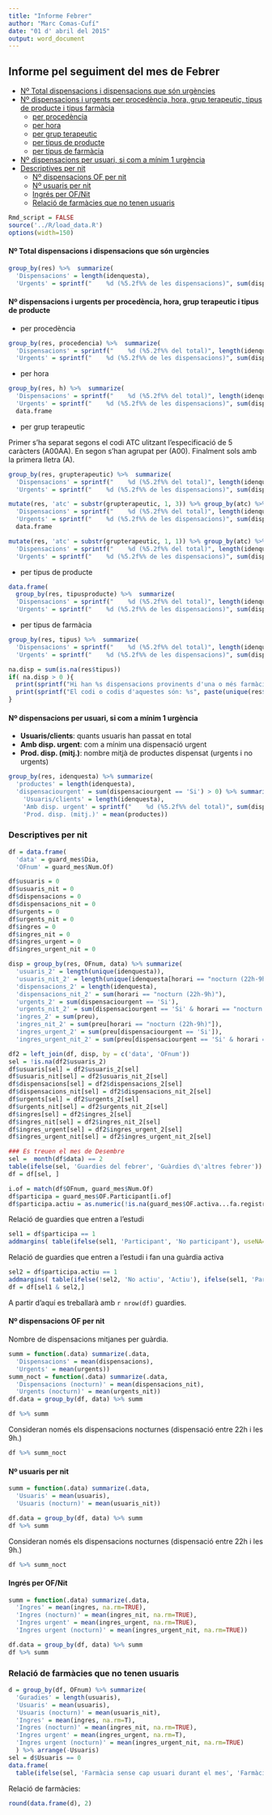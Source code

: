 ```yaml
---
title: "Informe Febrer"
author: "Marc Comas-Cufí"
date: "01 d' abril del 2015"
output: word_document
---
```


## Informe pel seguiment del mes de Febrer

* [Nº Total dispensacions i dispensacions que són urgències](#disptotal)
* [Nº dispensacions i urgents per procedència, hora, grup terapeutic, tipus de producte i tipus farmàcia](#dispgrups)
    + [per procedència](#perproc)
    + [per hora](#perhora)
    + [per grup terapeutic](#peratc)
    + [per tipus de producte](#pertipprod)
    + [per tipus de farmàcia](#pertipfarm)
* [Nº dispensacions per usuari, si com a mínim 1 urgència](#dispuser)
* [Descriptives per nit](#pernit)
    + [Nº dispensacions OF per nit](#dispnit)
    + [Nº usuaris per nit](#usernit)
    + [Ingrés per OF/Nit](#ingresnit)
    + [Relació de farmàcies que no tenen usuaris](#relfarm)


```r
Rmd_script = FALSE
source('../R/load_data.R')
options(width=150)
```

#### <a name="disptotal" /> Nº Total dispensacions i dispensacions que són urgències

```r
group_by(res) %>%  summarize(
  'Dispensacions' = length(idenquesta), 
  'Urgents' = sprintf("    %d (%5.2f%% de les dispensacions)", sum(dispensaciourgent == 'Si'), 100*mean(dispensaciourgent == 'Si')))
```

#### <a name="dispgrups" />  Nº dispensacions i urgents per procedència, hora, grup terapeutic i tipus de producte

* <a name="perproc" />  per procedència

```r
group_by(res, procedencia) %>%  summarize(
  'Dispensacions' = sprintf("    %d (%5.2f%% del total)", length(idenquesta), 100 * length(idenquesta) / nrow(res)), 
  'Urgents' = sprintf("    %d (%5.2f%% de les dispensacions)", sum(dispensaciourgent == 'Si'),  100*mean(dispensaciourgent == 'Si')))
```

* <a name="perhora" /> per hora

```r
group_by(res, h) %>%  summarize(
  'Dispensacions' = sprintf("    %d (%5.2f%% del total)", length(idenquesta), 100 * length(idenquesta) / nrow(res)), 
  'Urgents' = sprintf("    %d (%5.2f%% de les dispensacions)", sum(dispensaciourgent == 'Si'),  100*mean(dispensaciourgent == 'Si'))) %>%
  data.frame
```

* <a name="peratc" /> per grup terapeutic

Primer s'ha separat segons el codi ATC ulitzant l'especificació de 5 caràcters (A00AA). En segon s'han agrupat per (A00). Finalment sols amb la primera lletra (A).

```r
group_by(res, grupterapeutic) %>%  summarize(
  'Dispensacions' = sprintf("    %d (%5.2f%% del total)", length(idenquesta), 100 * length(idenquesta) / nrow(res)), 
  'Urgents' = sprintf("    %d (%5.2f%% de les dispensacions)", sum(dispensaciourgent == 'Si'),  100*mean(dispensaciourgent == 'Si'))) %>% data.frame
```

```r
mutate(res, 'atc' = substr(grupterapeutic, 1, 3)) %>% group_by(atc) %>%  summarize(
  'Dispensacions' = sprintf("    %d (%5.2f%% del total)", length(idenquesta), 100 * length(idenquesta) / nrow(res)), 
  'Urgents' = sprintf("    %d (%5.2f%% de les dispensacions)", sum(dispensaciourgent == 'Si'),  100*mean(dispensaciourgent == 'Si'))) %>%
  data.frame
```

```r
mutate(res, 'atc' = substr(grupterapeutic, 1, 1)) %>% group_by(atc) %>%  summarize(
  'Dispensacions' = sprintf("    %d (%5.2f%% del total)", length(idenquesta), 100 * length(idenquesta) / nrow(res)), 
  'Urgents' = sprintf("    %d (%5.2f%% de les dispensacions)", sum(dispensaciourgent == 'Si'),  100*mean(dispensaciourgent == 'Si')))
```

* <a name="pertipprod" /> per tipus de producte

```r
data.frame(
  group_by(res, tipusproducte) %>%  summarize(
  'Dispensacions' = sprintf("    %d (%5.2f%% del total)", length(idenquesta), 100 * length(idenquesta) / nrow(res)), 
  'Urgents' = sprintf("    %d (%5.2f%% de les dispensacions)", sum(dispensaciourgent == 'Si'),  100*mean(dispensaciourgent == 'Si'))))
```

* <a name="pertipfarm" /> per tipus de farmàcia

```r
group_by(res, tipus) %>%  summarize(
  'Dispensacions' = sprintf("    %d (%5.2f%% del total)", length(idenquesta), 100 * length(idenquesta) / nrow(res)), 
  'Urgents' = sprintf("    %d (%5.2f%% de les dispensacions)", sum(dispensaciourgent == 'Si'),  100*mean(dispensaciourgent == 'Si')))
```

```r
na.disp = sum(is.na(res$tipus))
if( na.disp > 0 ){
  print(sprintf("Hi han %s dispensacions provinents d'una o més farmàcies que no surt a la llista de farmàcies.", na.disp))
  print(sprintf("El codi o codis d'aquestes són: %s", paste(unique(res$OFnum[which(is.na(res$tipus))]), collapse=', ')))
}
```

#### <a name='dispuser' /> Nº dispensacions per usuari, si com a mínim 1 urgència

* __Usuaris/clients__: quants usuaris han passat en total
* __Amb disp. urgent__: com a mínim una dispensació urgent
* __Prod. disp. (mitj.)__: nombre mitjà de productes dispensat (urgents i no urgents)

```r
group_by(res, idenquesta) %>% summarize(
  'productes' = length(idenquesta),
  'dispensaciourgent' = sum(dispensaciourgent == 'Si') > 0) %>% summarize(
    'Usuaris/clients' = length(idenquesta),
    'Amb disp. urgent' = sprintf("    %d (%5.2f%% del total)", sum(dispensaciourgent), length(idenquesta), 100*mean(dispensaciourgent)),
    'Prod. disp. (mitj.)' = mean(productes))
```

### <a name='pernit' /> Descriptives per nit

```r
df = data.frame(
  'data' = guard_mes$Dia,
  'OFnum' = guard_mes$Num.Of)

df$usuaris = 0
df$usuaris_nit = 0
df$dispensacions = 0
df$dispensacions_nit = 0
df$urgents = 0
df$urgents_nit = 0
df$ingres = 0
df$ingres_nit = 0
df$ingres_urgent = 0
df$ingres_urgent_nit = 0

disp = group_by(res, OFnum, data) %>% summarize(
  'usuaris_2' = length(unique(idenquesta)),
  'usuaris_nit_2' = length(unique(idenquesta[horari == "nocturn (22h-9h)"])),
  'dispensacions_2' = length(idenquesta),
  'dispensacions_nit_2' = sum(horari == "nocturn (22h-9h)"),
  'urgents_2' = sum(dispensaciourgent == 'Si'),
  'urgents_nit_2' = sum(dispensaciourgent == 'Si' & horari == "nocturn (22h-9h)"),
  'ingres_2' = sum(preu),
  'ingres_nit_2' = sum(preu[horari == "nocturn (22h-9h)"]),
  'ingres_urgent_2' = sum(preu[dispensaciourgent == 'Si']),
  'ingres_urgent_nit_2' = sum(preu[dispensaciourgent == 'Si' & horari == "nocturn (22h-9h)"]))

df2 = left_join(df, disp, by = c('data', 'OFnum'))
sel = !is.na(df2$usuaris_2)
df$usuaris[sel] = df2$usuaris_2[sel]
df$usuaris_nit[sel] = df2$usuaris_nit_2[sel]
df$dispensacions[sel] = df2$dispensacions_2[sel]
df$dispensacions_nit[sel] = df2$dispensacions_nit_2[sel]
df$urgents[sel] = df2$urgents_2[sel]
df$urgents_nit[sel] = df2$urgents_nit_2[sel]
df$ingres[sel] = df2$ingres_2[sel]
df$ingres_nit[sel] = df2$ingres_nit_2[sel]
df$ingres_urgent[sel] = df2$ingres_urgent_2[sel]
df$ingres_urgent_nit[sel] = df2$ingres_urgent_nit_2[sel]
```


```r
### Es treuen el mes de Desembre
sel =  month(df$data) == 2
table(ifelse(sel, 'Guardies del febrer', 'Guàrdies d\'altres febrer'))
df = df[sel, ]
```

```r
i.of = match(df$OFnum, guard_mes$Num.Of)
df$participa = guard_mes$OF.Participant[i.of]
df$participa.actiu = as.numeric(!is.na(guard_mes$OF.activa...fa.registres.[i.of]))
```

Relació de guardies que entren a l'estudi

```r
sel1 = df$participa == 1
addmargins( table(ifelse(sel1, 'Participant', 'No participant'), useNA='ifany') )
```

Relació de guardies que entren a l'estudi i fan una guàrdia activa

```r
sel2 = df$participa.actiu == 1
addmargins( table(ifelse(!sel2, 'No actiu', 'Actiu'), ifelse(sel1, 'Participant', 'No participant'), useNA='ifany') )
df = df[sel1 & sel2,]
```

A partir d'aquí es treballarà amb `r nrow(df)` guardies.

#### <a name='dispnit' /> Nº dispensacions OF per nit

Nombre de dispensacions mitjanes per guàrdia.

```r
summ = function(.data) summarize(.data,
  'Dispensacions' = mean(dispensacions), 
  'Urgents' = mean(urgents))
summ_noct = function(.data) summarize(.data,
  'Dispensacions (nocturn)' = mean(dispensacions_nit),
  'Urgents (nocturn)' = mean(urgents_nit))
df.data = group_by(df, data) %>% summ 

df %>% summ
```

Consideran només els dispensacions nocturnes (dispensació entre 22h i les 9h.)

```r
df %>% summ_noct
```

#### <a name='usernit' />  Nº usuaris per nit

```r
summ = function(.data) summarize(.data,
  'Usuaris' = mean(usuaris),
  'Usuaris (nocturn)' = mean(usuaris_nit))

df.data = group_by(df, data) %>% summ 
df %>% summ
```

Consideran només els dispensacions nocturnes (dispensació entre 22h i les 9h.)

```r
df %>% summ_noct
```

#### <a name='ingresnit' />  Ingrés per OF/Nit

```r
summ = function(.data) summarize(.data,
  'Ingres' = mean(ingres, na.rm=TRUE),
  'Ingres (nocturn)' = mean(ingres_nit, na.rm=TRUE),
  'Ingres urgent' = mean(ingres_urgent, na.rm=TRUE),
  'Ingres urgent (nocturn)' = mean(ingres_urgent_nit, na.rm=TRUE))

df.data = group_by(df, data) %>% summ 
df %>% summ
```


### <a name='relfarm' />  Relació de farmàcies que no tenen usuaris

```r
d = group_by(df, OFnum) %>% summarize(
  'Guradies' = length(usuaris),
  'Usuaris' = mean(usuaris),
  'Usuaris (nocturn)' = mean(usuaris_nit),
  'Ingres' = mean(ingres, na.rm=T),
  'Ingres (nocturn)' = mean(ingres_nit, na.rm=TRUE),
  'Ingres urgent' = mean(ingres_urgent, na.rm=T),
  'Ingres urgent (nocturn)' = mean(ingres_urgent_nit, na.rm=TRUE)
  ) %>% arrange(-Usuaris)
sel = d$Usuaris == 0
data.frame(
  table(ifelse(sel, 'Farmàcia sense cap usuari durant el mes', 'Farmàcia amb algun usuari')))
```

Relació de farmàcies:

```r
round(data.frame(d), 2)
```